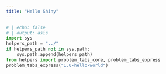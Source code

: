 ---
title: "Hello Shiny"
---

```{python}
# | echo: false
# | output: asis
import sys
helpers_path = "../"
if helpers_path not in sys.path:
    sys.path.append(helpers_path)
from helpers import problem_tabs_core, problem_tabs_express
problem_tabs_express("1.0-hello-world")
```
